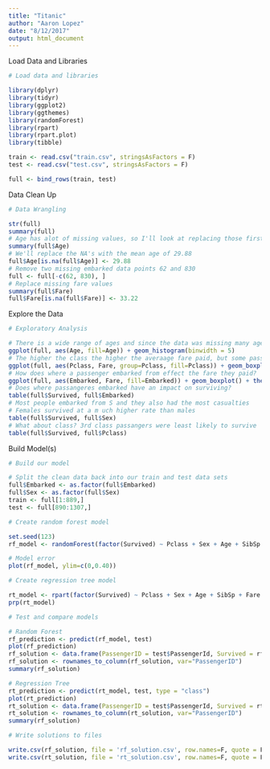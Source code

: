 ```yaml
---
title: "Titanic"
author: "Aaron Lopez"
date: "8/12/2017"
output: html_document
---
```


Load Data and Libraries

```r

# Load data and libraries

library(dplyr)
library(tidyr)
library(ggplot2)
library(ggthemes)
library(randomForest)
library(rpart)
library(rpart.plot)
library(tibble)

train <- read.csv("train.csv", stringsAsFactors = F)
test <- read.csv("test.csv", stringsAsFactors = F)

full <- bind_rows(train, test)

```

Data Clean Up

```r

# Data Wrangling

str(full)
summary(full)
# Age has alot of missing values, so I'll look at replacing those first
summary(full$Age)
# We'll replace the NA's with the mean age of 29.88
full$Age[is.na(full$Age)] <- 29.88
# Remove two missing embarked data points 62 and 830
full <- full[-c(62, 830), ]
# Replace missing fare values
summary(full$Fare)
full$Fare[is.na(full$Fare)] <- 33.22

```

Explore the Data

```r

# Exploratory Analysis

# There is a wide range of ages and since the data was missing many ages the median age is amplified.
ggplot(full, aes(Age, fill=Age)) + geom_histogram(binwidth = 5)
# The higher the class the higher the averaage fare paid, but some passengers got better deals than others.
ggplot(full, aes(Pclass, Fare, group=Pclass, fill=Pclass)) + geom_boxplot() + theme_gdocs()
# How does where a passenger embarked from effect the fare they paid? 
ggplot(full, aes(Embarked, Fare, fill=Embarked)) + geom_boxplot() + theme_gdocs()
# Does where passangeres embarked have an impact on surviving?
table(full$Survived, full$Embarked)
# Most people embarked from S and they also had the most casualties
# Females survived at a m uch higher rate than males
table(full$Survived, full$Sex)
# What about class? 3rd class passangers were least likely to survive
table(full$Survived, full$Pclass)

```

Build Model(s)

```r

# Build our model

# Split the clean data back into our train and test data sets
full$Embarked <- as.factor(full$Embarked)
full$Sex <- as.factor(full$Sex)
train <- full[1:889,]
test <- full[890:1307,]

# Create random forest model

set.seed(123)
rf_model <- randomForest(factor(Survived) ~ Pclass + Sex + Age + SibSp + Fare + Embarked, data=train)

# Model error
plot(rf_model, ylim=c(0,0.40))

# Create regression tree model

rt_model <- rpart(factor(Survived) ~ Pclass + Sex + Age + SibSp + Fare + Embarked, data=train)
prp(rt_model)

# Test and compare models

# Random Forest
rf_prediction <- predict(rf_model, test)
plot(rf_prediction)
rf_solution <- data.frame(PassengerID = test$PassengerId, Survived = rf_prediction, row.names = T)
rf_solution <- rownames_to_column(rf_solution, var="PassengerID")
summary(rf_solution)

# Regression Tree
rt_prediction <- predict(rt_model, test, type = "class")
plot(rt_prediction)
rt_solution <- data.frame(PassengerID = test$PassengerId, Survived = rt_prediction, row.names = T)
rt_solution <- rownames_to_column(rt_solution, var="PassengerID")
summary(rf_solution)

# Write solutions to files

write.csv(rf_solution, file = 'rf_solution.csv', row.names=F, quote = F)
write.csv(rt_solution, file = 'rt_solution.csv', row.names=F, quote = F)

```

